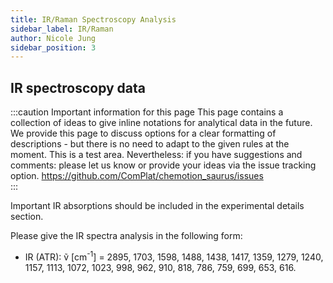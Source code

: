 ```yaml
---
title: IR/Raman Spectroscopy Analysis
sidebar_label: IR/Raman
author: Nicole Jung
sidebar_position: 3
---
```

## IR spectroscopy data

:::caution Important information for this page
This page contains a collection of ideas to give inline notations for analytical data in the future. We provide this page to discuss options for a clear formatting of descriptions - but there is no need to adapt to the given rules at the moment. This is a test area. Nevertheless: if you have suggestions and comments: please let us know or provide your ideas via the issue tracking option.
https://github.com/ComPlat/chemotion_saurus/issues  
:::

Important IR absorptions should be included in the experimental details section. 

Please give the IR spectra analysis in the following form:

- IR (ATR): ṽ [cm<sup>-1</sup>] = 2895, 1703, 1598, 1488, 1438, 1417, 1359, 1279, 1240, 1157, 1113, 1072, 1023, 998, 962, 910, 818, 786, 759, 699, 653, 616.
